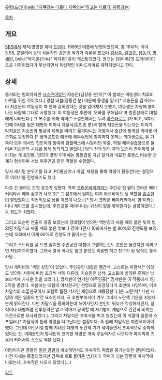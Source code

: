 [[유령(드라마)]][[wiki:"자쿠와는 다르다 자쿠와는"하고는 다르다! 유령과는!]]

[[목차]]
== 개요 ==
[[SBS]]에서 제작/방영한 퇴마 [[드라마]]. 1999년 여름에 방영되었으며, 총 16부작. 백야 3.98, 호텔리어 등의 각본가인 강은경 작가가 각본을 썼으며 [[김상중]], [[김민종]], [[장동건]], [[명세빈]], [wiki:"박지윤(가수)" 박지윤] 등이 캐스팅되었다. 원래는 [퇴마록]의 드라마타이즈로 기획되었다가 무산되면서 독립적인 퇴마드라마로 제작되었다고 한다.

== 상세 ==
줄거리는 범죄자지만 [[시스콘]]이었던 지승돈(김상중 분)이[* 이 범죄는 여동생의 치료비 마련을 위한 것이었다.] 경찰 대협(장동건 분) 때문에 동생을 잃고[* 지승돈을 검거하느라 지승돈의 여동생이 차 안에 갇혀있다는 것을 알아채지 못했고, 여동생은 차량에 불이 나는 바람에 그대로 사망했다. 이 여동생은 후반에 '오빠를 구해달라'며 영혼상태로 대협에게 나타난다.] 그 복수를 위해 악마[* 소설판에서는 무려 [[아스타로트]].]가 되고, 악마로 인해 아내를 잃은 대협이 퇴마사 차달식(김민종 분)과 함께 지승돈을 막는다는 이야기. 박지윤은 지승돈의 형상이 육체를 버리고 옮겨다니는 과정에서 중간에 빙의된 의대생 이준희로 등장한다.[* 혈액공포증 때문에 해부수업에 참여하지 못하는 의대생으로, 온 가족이 모두 의사인 집안이라 왕따와 컴플렉스에 시달리던 와중, 하필 해부실습용으로 들어온 지승돈의 시체를 통해 빙의되고 말았다.] 빙의 전과 빙의 후의 모습이 판이하게 달라지는 게 포인트. 빙의가 풀린 이후에는 동질감을 지닌 달식과 미묘한 로맨스 비슷한 관계가 형성되며 서브 여주인공 같은 역할을 수행했다.

당시 세기말 분위기를 타고, PC통신이나 게임, 채팅을 통해 악령이 활동한다는 설정으로 이야기를 진행하기도 했다.

다른 건 몰라도 간접 광고가 심했다. 특히 [[크라운베이커리]]는 주인공 집 밑이 크라운 베이커리라서 매화 점포가 나오고[* 그 점포에서 일하는 여자 아르바이트 생 역할을 [[홍수현]]이 맡았었다.], 직접적으로 상품 이름이 나오는[* 당시 크라운 베이커리에서 '얌'이라는 미니 케이크를 출시했는데, 주인공을 따라다니는 귀신이 얌을 좋아한다는 설정이었다.] 등 정도가 심했다.

그리고 모순된 연출이 종종 보였는데 장대협이 빙의된 백반장과 싸울 때의 붉은 빛이 빙의된 차달식과 싸울 때의 붉은 빛보다 강하다던지 10화에서는 별 80%의 진행도를 보였는데 12화에서 이게 60%로 진행도가 줄어드는 등.

그리고 스토리를 잘 보면 알지만 주인공인 대협이 고생하는것도 본인은 몰랐지만 어찌보면 자업자득이였다. 그래서 결국 아내도 잃고 본인도 죽을뻔 하고 친구가 된 달식도 결국 사망...

당시 캐릭터의 '색깔 상징'이 있었다. 주인공인 대협은 빨간색, 고스트는 파란색[* 이것도 빙의된 사람에 따라 조금씩 색이 다른데, 지승돈은 남색, 고스트에 빙의된 준희는 남보라색에 가까운 빛을 띄었다.], 명세빈이 연기한 여주인공[* 명세빈은 이 작품에서 1인 2역을 맡았다. 처음에는 대협의 여자친구인 선영으로 등장했다가 초반에 사망하며, 이후 차달식의 소꿉친구이자 오컬트 웹진 기자인 재영으로 재등장한다.]은 노란색[* 다만 재영의 색은 일종의 반전 요소인지라, 극 후반부에서야 겨우 그녀가 노란색 기운을 지녔다는게 밝혀진다. 다만 차달식을 중화하는데 쓰여서인지 본인이 뒤늦게 각성해서인지, 달식이나 대협처럼 전투능력은 없고 악마가 공격할 때 자기방어 개념으로 간간히 비치는 수준으로만 묘사되었다.]. 그리고 차달식은 초록색을 띄고 있었는데 이 색깔이 일종의 스포일러.[* 차달식이 원래 악령을 타고난다는 설정이다. 즉 원래 차달식은 파란색이어야 했다. 그런데 어린시절 함께 지내던 재영의 노란색 기가 섞여들면서 초록색으로 중화되었다는 것. 이때문인지 명세빈이 연기한 재영은 계속 무능력자로 나오다가 마지막회 즈음이 되어서야 스스로 색을 낸다.]


여담이지만 결말은 [[열린 결말]]과 비슷하면서도 후속작의 떡밥을 풍기는듯한 결말이었다. 사건 자체는 종결되었지만 감옥에 새로 들어온 범죄자가 악마가 되는 장면이 마지막에 나왔는데, 후속작은 나오지 않았다(...)

[[각주]]
